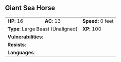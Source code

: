 ## Giant Sea Horse {#monster-giant-sea-horse}

```{=html}
<table class="table table-striped">
    <tbody>
        <tr>                    
            <td><b>HP</b>: 16</td>
            <td><b>AC</b>: 13</td>
            <td><b>Speed</b>: 0 feet</td>
        </tr>
        <tr>
            <td colspan="2"><b>Type</b>: Large Beast (Unaligned)</td>
            <td><b>XP</b>: 100</td>
        </tr>
        <tr>
            <td colspan="3"><b>Vulnerabilities</b>: </td>
        </tr>
        <tr>
            <td colspan="3"><b>Resists</b>: </td>
        </tr>
        <tr>
            <td colspan="3"><b>Languages</b>: </td>
        </tr>
    </tbody>
</table>
```